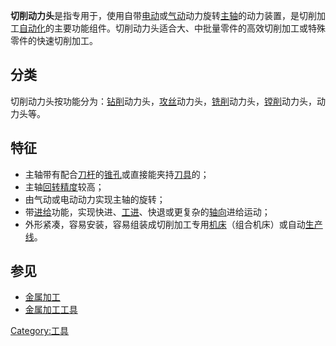 '''切削动力头'''是指专用于{{tsl|ja|切削加工|切削加工}}，使用自带[[电动机|电动]]或[[气动|气动]]动力旋转[[主轴|主轴]]的动力装置，是切削加工[[自动化|自动化]]的主要功能组件。切削动力头适合大、中批量零件的高效切削加工或特殊零件的快速切削加工。

==分类==
切削动力头按功能分为：[[钻削|钻削]]动力头，[[攻丝|攻丝]]动力头，[[铣床|铣削]]动力头，[[镗削|镗削]]动力头，{{tsl|en|Broaching (metalworking)|铰孔}}动力头等。

==特征==
* 主轴带有配合[[刀杆|刀杆]]的[[锥孔|锥孔]]或直接能夹持[[銑刀|刀具]]的{{tsl|en|Fixture (tool)|夹具}}；
* 主轴[[回转精度|回转精度]]较高；
* 由气动或电动动力实现主轴的旋转；
* 带[[进给|进给]]功能，实现快进、[[工进|工进]]、快退或更复杂的[[轴向|轴向]]进给运动；
* 外形紧凑，容易安装，容易组装成切削加工专用[[机床|机床]]（组合机床）或自动[[生产线|生产线]]。

==参见==
*[[金屬加工|金属加工]]
*[[金属加工工具|金属加工工具]]

[[Category:工具|Category:工具]]